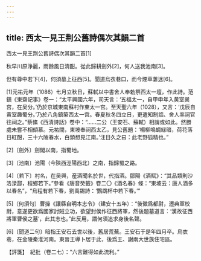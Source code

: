 ```yaml
---
---
---
```

title: 西太一見王荆公舊詩偶次其韻二首
---



西太一見王荆公舊詩偶次其韻二首[1]


秋早川原浄麗，雨餘風日清酣。從此歸耕劍外[2]，何人送我池南[3]。

但有尊中若下[4]，何須墓上征西[5]。聞道烏衣巷口，而今煙草萋迷[6]。

[1]元祐元年（1086）七月立秋日，蘇軾以中書舍人奉勅祭西太一壇，作此詩。范鎮《東齋記事》卷一：“太平興國六年，司天言：‘五福太一，自甲申年入黄室巽宫，在吴分。’仍於京城東南蘇村作東太一宫。至天聖六年（1028），又言：‘戊辰自黄室趣蜀分。’乃於八角鎮築西太一宫。春夏秋冬四立日，更遣知制誥、舍人率祠官往祠之。”蔡絛《西清詩話》卷中：“……二公（王安石、蘇軾）相誚或如此。然勝處未嘗不相傾慕。元祐間，東坡奉祠西太乙，見公舊題：‘楊柳鳴蜩緑暗，荷花落日紅酣，三十六陂春水，白頭想見江南。’注目久之曰：此老野狐精也。”

[2]〔劍外〕劍閣以南，指蜀地。

[3]〔池南〕池陽（今陝西涇陽西北）之南，指歸蜀之路。

[4]〔若下〕村名，在吴興，産酒聞名於世，代指酒。鄒陽《酒賦》：“其品類則沙洛渌酃，程鄉若下。”參看《唐音癸籤》卷二〇《酒名春》條：“東坡云：唐人酒多以春名”，“烏程有若下春，劉禹錫詩：‘鸚鵡杯中若下春。’”

[5]〔何須句〕曹操《讓縣自明本志令》（建安十五年）：“後徵爲都尉，遷典軍校尉，意遂更欲爲國家討賊立功，欲望封侯作征西將軍，然後題墓道言：‘漢故征西將軍曹侯之墓’，此其志也。”此反用，謂何須追求身後名聲。

[6]〔聞道二句〕暗指王安石去世以後，舊居荒蕪。王安石于是年四月卒。烏衣巷，在金陵秦淮河南。東晉王導卜居于此，後爲王、謝兩大世族住宅區。

【評箋】　紀批（卷二七）：“六言難得如此流利。”